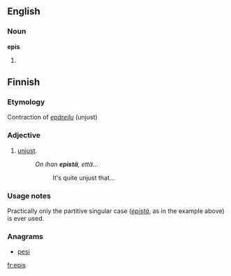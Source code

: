 ==English==
===Noun===
'''epis''' 

# {{plural of|[[epi]]}}

==Finnish==

===Etymology===
Contraction of ''[[epäreilu]]'' (unjust)

===Adjective===
{{infl|fi|adjective}}

# {{context|teen slang|lang=fi}} [[unjust]].
#:''On ihan '''epistä''', että...''
#::It's quite unjust that...

===Usage notes===
Practically only the partitive singular case (''[[epistä]]'', as in the example above) is ever used.

===Anagrams===
* [[pesi#Finnish|pesi]]

[[fr:epis]]